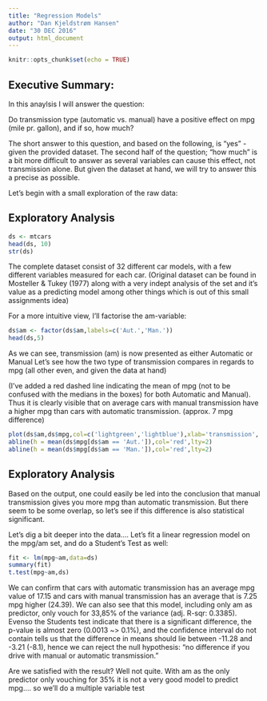 ```yaml
---
title: "Regression Models"
author: "Dan Kjeldstrøm Hansen"
date: "30 DEC 2016"
output: html_document
---
```


```r
knitr::opts_chunk$set(echo = TRUE)
```

## Executive Summary:
In this anaylsis I will answer the question:

Do transmission type (automatic vs. manual) have a positive effect on mpg (mile pr. gallon), and if so, how much?

The short answer to this question, and based on the following, is "yes" - given the provided dataset.
The second half of the question; "how much" is a bit more difficult to answer as several variables can cause this effect, not transmission alone. But given the dataset at hand, we will try to answer this a precise as possible.

Let's begin with a small exploration of the raw data:

## Exploratory Analysis

```r
ds <- mtcars
head(ds, 10)
str(ds)
```
The complete dataset consist of 32 different car models, with a few different variables measured for each car. (Original dataset can be found in Mosteller & Tukey (1977) along with a very indept analysis of the set and it's value as a predicting model among other things which is out of this small assignments idea)

For a more intuitive view, I'll factorise the am-variable:

```r
ds$am <- factor(ds$am,labels=c('Aut.','Man.'))
head(ds,5)
```
As we can see, transmission (am) is now presented as either Automatic or Manual
Let's see how the two type of transmission compares in regards to mpg (all other even, and given the data at hand)

(I've added a red dashed line indicating the mean of mpg (not to be confused with the medians in the boxes) for both Automatic and Manual). Thus it is clearly visible that on average cars with manual transmission have a higher mpg than cars with automatic transmission. (approx. 7 mpg difference)

```r
plot(ds$am,ds$mpg,col=c('lightgreen','lightblue'),xlab='transmission', ylab='mpg')
abline(h = mean(ds$mpg[ds$am == 'Aut.']),col='red',lty=2)
abline(h = mean(ds$mpg[ds$am == 'Man.']),col='red',lty=2)

```

## Exploratory Analysis

Based on the output, one could easily be led into the conclusion that manual transmission gives you more mpg than automatic transmission. But there seem to be some overlap, so let's see if this difference is also statistical significant.

Let's dig a bit deeper into the data....
Let's fit a linear regression model on the mpg/am set, and do a Student's Test as well:

```r
fit <- lm(mpg~am,data=ds)
summary(fit)
t.test(mpg~am,ds)
```

We can confirm that cars with automatic transmission has an average mpg value of 17.15 and cars with manual transmission has an average that is 7.25 mpg higher (24.39). We can also see that this model, including only am as predictor, only vouch for 33,85% of the variance (adj. R-sqr: 0.3385). Evenso the Students test indicate that there is a significant difference, the p-value is almost zero (0.0013 ~> 0.1%), and the confidence interval do not contain tells us that the difference in means should lie between -11.28 and -3.21 (-8.1), hence we can reject the null hypothesis: "no difference if you drive with manual or automatic transmission."

Are we satisfied with the result? Well not quite. With am as the only predictor only vouching for 35% it is not a very good model to predict mpg.... so we'll do a multiple variable test





